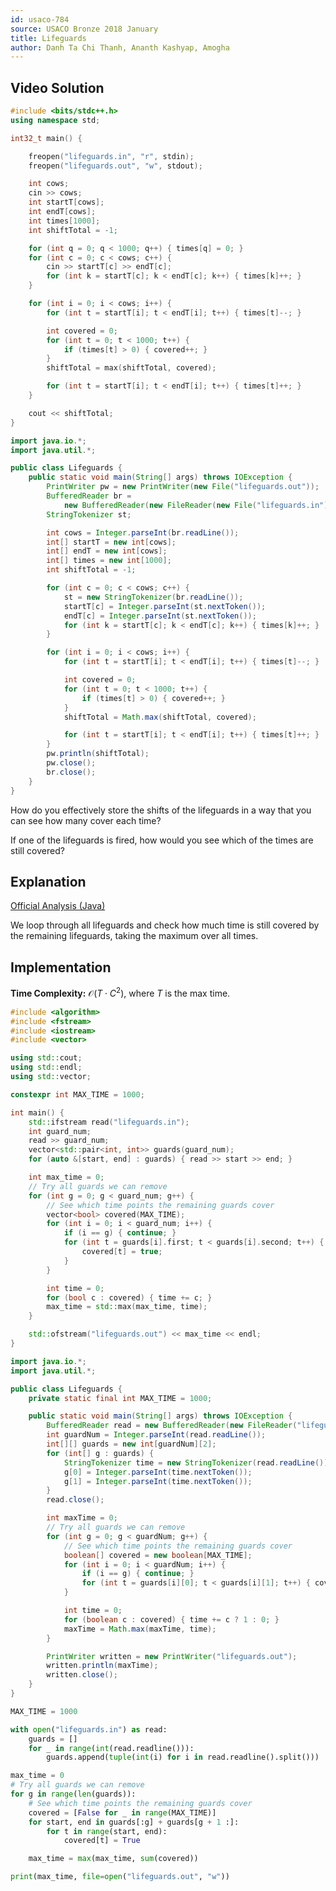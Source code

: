 ```yaml
---
id: usaco-784
source: USACO Bronze 2018 January
title: Lifeguards
author: Danh Ta Chi Thanh, Ananth Kashyap, Amogha
---
```


## Video Solution

<YouTube id="6csm5QNoDIs" />

<Spoiler title="Video Solution Code">

<LanguageSection>
<CPPSection>

```cpp
#include <bits/stdc++.h>
using namespace std;

int32_t main() {

	freopen("lifeguards.in", "r", stdin);
	freopen("lifeguards.out", "w", stdout);

	int cows;
	cin >> cows;
	int startT[cows];
	int endT[cows];
	int times[1000];
	int shiftTotal = -1;

	for (int q = 0; q < 1000; q++) { times[q] = 0; }
	for (int c = 0; c < cows; c++) {
		cin >> startT[c] >> endT[c];
		for (int k = startT[c]; k < endT[c]; k++) { times[k]++; }
	}

	for (int i = 0; i < cows; i++) {
		for (int t = startT[i]; t < endT[i]; t++) { times[t]--; }

		int covered = 0;
		for (int t = 0; t < 1000; t++) {
			if (times[t] > 0) { covered++; }
		}
		shiftTotal = max(shiftTotal, covered);

		for (int t = startT[i]; t < endT[i]; t++) { times[t]++; }
	}

	cout << shiftTotal;
}
```

</CPPSection>
<JavaSection>

```java
import java.io.*;
import java.util.*;

public class Lifeguards {
	public static void main(String[] args) throws IOException {
		PrintWriter pw = new PrintWriter(new File("lifeguards.out"));
		BufferedReader br =
		    new BufferedReader(new FileReader(new File("lifeguards.in")));
		StringTokenizer st;

		int cows = Integer.parseInt(br.readLine());
		int[] startT = new int[cows];
		int[] endT = new int[cows];
		int[] times = new int[1000];
		int shiftTotal = -1;

		for (int c = 0; c < cows; c++) {
			st = new StringTokenizer(br.readLine());
			startT[c] = Integer.parseInt(st.nextToken());
			endT[c] = Integer.parseInt(st.nextToken());
			for (int k = startT[c]; k < endT[c]; k++) { times[k]++; }
		}

		for (int i = 0; i < cows; i++) {
			for (int t = startT[i]; t < endT[i]; t++) { times[t]--; }

			int covered = 0;
			for (int t = 0; t < 1000; t++) {
				if (times[t] > 0) { covered++; }
			}
			shiftTotal = Math.max(shiftTotal, covered);

			for (int t = startT[i]; t < endT[i]; t++) { times[t]++; }
		}
		pw.println(shiftTotal);
		pw.close();
		br.close();
	}
}
```

</JavaSection>
</LanguageSection>

</Spoiler>

<Spoiler title="Hint 1">

How do you effectively store the shifts of the lifeguards in a way that you can
see how many cover each time?

</Spoiler>

<Spoiler title="Hint 2">

If one of the lifeguards is fired, how would you see which of the times are
still covered?

</Spoiler>

<Spoiler title="Solution">

## Explanation

[Official Analysis (Java)](http://www.usaco.org/current/data/sol_lifeguards_bronze_jan18.html)

We loop through all lifeguards and check how much time is still covered by the remaining lifeguards,
taking the maximum over all times.

## Implementation

**Time Complexity:** $\mathcal{O}\left(T \cdot C^2\right)$, where $T$ is the max time.

<LanguageSection>
<CPPSection>

```cpp
#include <algorithm>
#include <fstream>
#include <iostream>
#include <vector>

using std::cout;
using std::endl;
using std::vector;

constexpr int MAX_TIME = 1000;

int main() {
	std::ifstream read("lifeguards.in");
	int guard_num;
	read >> guard_num;
	vector<std::pair<int, int>> guards(guard_num);
	for (auto &[start, end] : guards) { read >> start >> end; }

	int max_time = 0;
	// Try all guards we can remove
	for (int g = 0; g < guard_num; g++) {
		// See which time points the remaining guards cover
		vector<bool> covered(MAX_TIME);
		for (int i = 0; i < guard_num; i++) {
			if (i == g) { continue; }
			for (int t = guards[i].first; t < guards[i].second; t++) {
				covered[t] = true;
			}
		}

		int time = 0;
		for (bool c : covered) { time += c; }
		max_time = std::max(max_time, time);
	}

	std::ofstream("lifeguards.out") << max_time << endl;
}
```

</CPPSection>
<JavaSection>

```java
import java.io.*;
import java.util.*;

public class Lifeguards {
	private static final int MAX_TIME = 1000;

	public static void main(String[] args) throws IOException {
		BufferedReader read = new BufferedReader(new FileReader("lifeguards.in"));
		int guardNum = Integer.parseInt(read.readLine());
		int[][] guards = new int[guardNum][2];
		for (int[] g : guards) {
			StringTokenizer time = new StringTokenizer(read.readLine());
			g[0] = Integer.parseInt(time.nextToken());
			g[1] = Integer.parseInt(time.nextToken());
		}
		read.close();

		int maxTime = 0;
		// Try all guards we can remove
		for (int g = 0; g < guardNum; g++) {
			// See which time points the remaining guards cover
			boolean[] covered = new boolean[MAX_TIME];
			for (int i = 0; i < guardNum; i++) {
				if (i == g) { continue; }
				for (int t = guards[i][0]; t < guards[i][1]; t++) { covered[t] = true; }
			}

			int time = 0;
			for (boolean c : covered) { time += c ? 1 : 0; }
			maxTime = Math.max(maxTime, time);
		}

		PrintWriter written = new PrintWriter("lifeguards.out");
		written.println(maxTime);
		written.close();
	}
}
```

</JavaSection>
<PySection>

```py
MAX_TIME = 1000

with open("lifeguards.in") as read:
	guards = []
	for _ in range(int(read.readline())):
		guards.append(tuple(int(i) for i in read.readline().split()))

max_time = 0
# Try all guards we can remove
for g in range(len(guards)):
	# See which time points the remaining guards cover
	covered = [False for _ in range(MAX_TIME)]
	for start, end in guards[:g] + guards[g + 1 :]:
		for t in range(start, end):
			covered[t] = True

	max_time = max(max_time, sum(covered))

print(max_time, file=open("lifeguards.out", "w"))
```

</PySection>
</LanguageSection>

</Spoiler>
